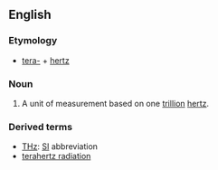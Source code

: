 ==English==

===Etymology===
* [[tera-]] + [[hertz]]

===Noun===
{{en-noun|-}}

#A unit of measurement based on one [[trillion]] [[hertz]].


===Derived terms===
*[[THz]]: [[SI]] abbreviation
*[[terahertz radiation]]